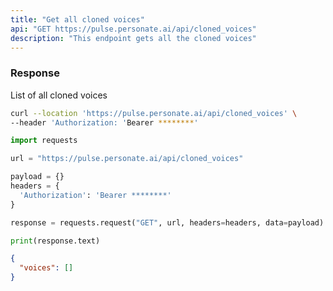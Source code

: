 ```yaml
---
title: "Get all cloned voices"
api: "GET https://pulse.personate.ai/api/cloned_voices"
description: "This endpoint gets all the cloned voices"
---
```


### Response

<ResponseField name="voices" type="list">
  List of all cloned voices
</ResponseField>

<RequestExample>

```bash Bash
curl --location 'https://pulse.personate.ai/api/cloned_voices' \
--header 'Authorization: 'Bearer ********'
```

```python Python
import requests

url = "https://pulse.personate.ai/api/cloned_voices"

payload = {}
headers = {
  'Authorization': 'Bearer ********'
}

response = requests.request("GET", url, headers=headers, data=payload)

print(response.text)

```

</RequestExample>

<ResponseExample>

```json Response
{
  "voices": []
}
```

</ResponseExample>
